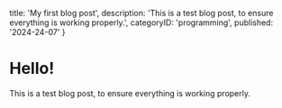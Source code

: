 title: 'My first blog post',
description: 'This is a test blog post, to ensure everything is working properly.',
categoryID: 'programming',
published: '2024-24-07'
}

# Hello!

This is a test blog post, to ensure everything is working properly.


